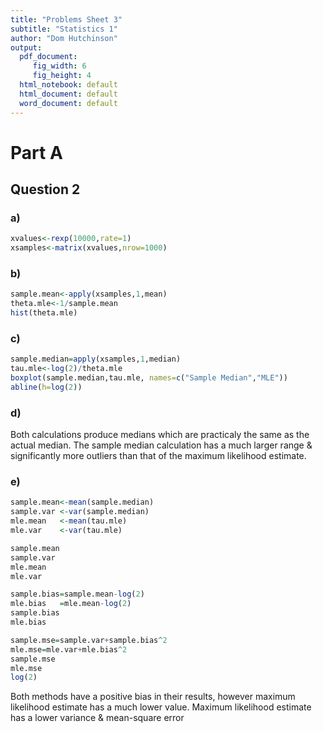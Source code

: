 ```yaml
---
title: "Problems Sheet 3"
subtitle: "Statistics 1"
author: "Dom Hutchinson"
output:
  pdf_document: 
     fig_width: 6
     fig_height: 4
  html_notebook: default
  html_document: default
  word_document: default
---
```

# Part A

## Question 2

### a)

```r
xvalues<-rexp(10000,rate=1)
xsamples<-matrix(xvalues,nrow=1000)
```
### b)

```r
sample.mean<-apply(xsamples,1,mean)
theta.mle<-1/sample.mean
hist(theta.mle)
```

### c)
```r
sample.median=apply(xsamples,1,median)
tau.mle<-log(2)/theta.mle
boxplot(sample.median,tau.mle, names=c("Sample Median","MLE"))
abline(h=log(2))
```

### d)
Both calculations produce medians which are practicaly the same as the actual median.
The sample median calculation has a much larger range & significantly more outliers than that of the maximum likelihood estimate.

### e)
```r
sample.mean<-mean(sample.median)
sample.var <-var(sample.median)
mle.mean   <-mean(tau.mle)
mle.var    <-var(tau.mle)

sample.mean
sample.var
mle.mean
mle.var

sample.bias=sample.mean-log(2)
mle.bias   =mle.mean-log(2)
sample.bias
mle.bias

sample.mse=sample.var+sample.bias^2
mle.mse=mle.var+mle.bias^2
sample.mse
mle.mse
log(2)
```

Both methods have a positive bias in their results, however maximum likelihood estimate has a much lower value. Maximum likelihood estimate has a lower variance & mean-square error
